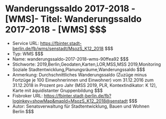# Wanderungssaldo 2017-2018 - [WMS]- Titel: Wanderungssaldo 2017-2018 - [WMS] $$$
- Service URL: https://fbinter.stadt-berlin.de/fb/wms/senstadt/MsozS_K12_2018 $$$
- Typ: WMS $$$
- Name: wanderungssaldo-2017-2018-wms-90ffea92 $$$
- Stichworte: 2019,Berlin,Geodaten,Karten,LOR,MSS,MSS 2019,Monitoring Soziale Stadtentwicklung,Planungsräume,Wanderungssaldo $$$
- Anmerkung: Durchschnittliches Wanderungssaldo (Zuzüge minus Fortzüge je 100 Einwohnerinnen und Einwohner) vom 31.12.2016 zum 31.12.2018 in Prozent pro Jahr (MSS 2019, PLR, Kontextindikator: K 12), Karte mit äquidistanter Gruppenbildung $$$
- Fisbroker URL: https://fbinter.stadt-berlin.de/fb?loginkey=showMap&mapId=MsozS_K12_2018@senstadt $$$
- Autor: Senatsverwaltung für Stadtentwicklung, Bauen und Wohnen Berlin $$$
